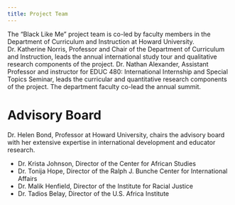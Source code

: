 ```yaml
---
title: Project Team
---
```


The “Black Like Me” project team is co-led by faculty members in the Department of Curriculum and Instruction at Howard University. Dr. Katherine Norris, Professor and Chair of the Department of Curriculum and Instruction, leads the annual international study tour and qualitative research components of the project. Dr. Nathan Alexander, Assistant Professor and instructor for EDUC 480: International Internship and Special Topics Seminar, leads the curricular and quantitative research components of the project. The department faculty co-lead the annual summit.

# Advisory Board

Dr. Helen Bond, Professor at Howard University, chairs the advisory board with her extensive expertise in international development and educator research.

- Dr. Krista Johnson, Director of the Center for African Studies  
- Dr. Tonija Hope, Director of the Ralph J. Bunche Center for International Affairs  
- Dr. Malik Henfield, Director of the Institute for Racial Justice  
- Dr. Tadios Belay, Director of the U.S. Africa Institute